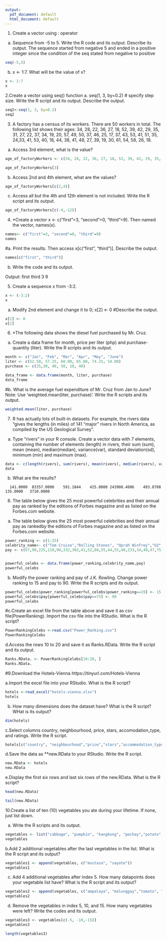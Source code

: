 ```yaml
---
output:
  pdf_document: default
  html_document: default
---
```

1. Create a vector using : operator

a. Sequence from -5 to 5. Write the R code and its output. Describe its output.
The sequence started from negative 5 and ended in a positive integer since the condition of the seq stated from negative to positive

```r
seq(-5,5)
```

b. x <- 1:7. What will be the value of x? 

```r
x <- 1:7
x
```
2.Create a vector using seq() function
a. seq(1, 3, by=0.2) # specify step size. Write the R script and its output. Describe the output.

```r
seq2<-seq(1, 3, by=0.2)
seq2
```

3. A factory has a census of its workers. There are 50 workers in total. The following list shows their ages: 34, 28, 22, 36, 27, 18, 52, 39, 42, 29, 35, 31, 27, 22, 37, 34, 19, 20, 57, 49, 50, 37, 46, 25, 17, 37, 43, 53, 41, 51, 35, 24,33, 41, 53, 40, 18, 44, 38, 41, 48, 27, 39, 19, 30, 61, 54, 58, 26, 18.

a. Access 3rd element, what is the value? 

```r
age_of_factoryWorkers <- c(34, 28, 22, 36, 27, 18, 52, 39, 42, 29, 35, 31, 27,22, 37, 34, 19, 20, 57, 49, 50, 37, 46, 25, 17, 37, 43, 53, 41, 51, 35,24,33, 41, 53, 40, 18, 44, 38, 41, 48, 27, 39, 19, 30, 61, 54, 58, 26, 18)

age_of_factoryWorkers[3]
```
b. Access 2nd and 4th element, what are the values?

```r
age_of_factoryWorkers[c(2,4)]
```
c. Access all but the 4th and 12th element is not included. Write the R script and its output.
```r
age_of_factoryWorkers[c(-4,-12)]
```
4. *Create a vector x <- c("first"=3, "second"=0, "third"=9). Then named the vector, names(x).
```r
names<- c("first"=3, "second"=0, "third"=9)
names
```

#a. Print the results. Then access x[c("first", "third")]. Describe the output.
```r
names[c("first", "third")]
```
b. Write the code and its output.

Output:
first third 
    3     9 

5. Create a sequence x from -3:2.
```r
x <- (-3:2)
x
```
a. Modify 2nd element and change it to 0; x[2] <- 0
#Describe the output.
```r
x[2] <- 0
x[2]
```

6. *The following data shows the diesel fuel purchased by Mr. Cruz.

a. Create a data frame for month, price per liter (php) and purchase-quantity (liter). Write the R scripts and its output.

```r
month <- c("Jan", "Feb", "Mar", "Apr", "May", "June")
liter <- c(52.50, 57.25, 60.00, 65.00, 74.25, 54.00)
purchase <- c(25,30, 40, 50, 10, 40)

data_frame <- data.frame(month, liter, purchase)
data_frame
```

#b. What is the average fuel expenditure of Mr. Cruz from Jan to June? Note: Use ‘weighted.mean(liter, purchase)‘. Write the R scripts and its output.

```r
weighted.mean(liter, purchase)
```

7. R has actually lots of built-in datasets. For example, the rivers data “gives the lengths (in miles) of 141 “major” rivers in North America, as compiled by the US Geological Survey”.

a. Type “rivers” in your R console. Create a vector data with 7 elements, containing the number of elements (length) in rivers, their sum (sum), mean (mean), median(median), variance(var), standard deviation(sd), minimum (min) and maximum (max).
```r
data <- c(length(rivers), sum(rivers), mean(rivers), median(rivers), var(rivers), sd(rivers), min(rivers), max(rivers))
data
```
b. What are the results?
```
  141.0000  83357.0000    591.1844    425.0000 243908.4086    493.8708    135.0000   3710.0000
```

8. The table below gives the 25 most powerful celebrities and their annual pay as ranked by the editions of Forbes magazine and as listed on the Forbes.com website.

a. The table below gives the 25 most powerful celebrities and their annual pay as rankedby the  editions of Forbes magazine and as listed on the Forbes.com website.

```r
power_ranking <- c(1:25)
celebrity_name<- c("Tom Cruise","Rolling Stones", "Oprah Winfrey","U2","Tiger Woods","Steven Spielberg","Howard Stern","50 Cent","Cast of the Sopranos","Dan Brown","Bruce Spirngsteen","Donald Trump","Muhammad Ali","Paul McCartney","George Lucas","Elton John","David Letterman","Phil Mickelson","J.K Rowling","Bradd Pitt","Peter Jackson","Dr. Phil McGraw","Jay Lenon","Celine Dion","Kobe Bryant")
pay <- c(67,90,225,110,90,332,302,41,52,88,55,44,55,40,233,34,40,47,75,25,39,45,32,40,31)


powerful_celebs <- data.frame(power_ranking,celebrity_name,pay)
powerful_celebs
```
b. Modify the power ranking and pay of J.K. Rowling. Change power ranking to 15 and pay to 90. Write the R scripts and its output.
```r
powerful_celebs$power_ranking[powerful_celebs$power_ranking==19] <- 15 
powerful_celebs$pay[powerful_celebs$pay==75] <- 90
powerful_celebs
```

#c.Create an excel file from the table above and save it as csv file(PowerRanking). Import the csv file into the RStudio. What is the R script?

```r
PowerRankingCelebs <-read.csv("Power_Ranking.csv")
PowerRankingCelebs
```

d.Access the rows 10 to 20 and save it as Ranks.RData. Write the R script and its output.
```r
Ranks.RData. <- PowerRankingCelebs[10:20, ]
Ranks.RData.
```
#9.Download the Hotels-Vienna https://tinyurl.com/Hotels-Vienna

a.Import the excel file into your RStudio. What is the R script?

```r
hotels <-read_excel("hotels-vienna.xlsx")
hotels
```

b. How many dimensions does the dataset have? What is the R script? WHat is its output?
```r
dim(hotels)
```

c.Select columns country, neighbourhood, price, stars, accomodation_type, and ratings. Write the R script.

```r
hotels[c("country", "neighbourhood","price","stars","accommodation_type","rating")]
```
d.Save the data as **new.RData to your RStudio. Write the R script.

```r
new.RData <- hotels
new.RData
```

e.Display the first six rows and last six rows of the new.RData. What is the R script?

```r
head(new.RData)
```
```r
tail(new.RData)
```
10.Create a list of ten (10) vegetables you ate during your lifetime. If none, just list down.

a. Write the R scripts and its output.

```r
vegetables <- list("cabbage", "pumpkin", "kangkong", "pechay","potato", "talong", "mushroom", "green beans", "Onion", "string beans")
vegetables
```
b.Add 2 additional vegetables after the last vegetables in the list. What is the R script and its output?

```r
vegetables1 <- append(vegetables, c("mustasa", "sayote"))
vegetables1
```

c. Add 4 additional vegetables after index 5. How many datapoints does your vegetable list have? What is the R script and its output?

```r
vegetables2 <- append(vegetables, c("ampalaya", "malunggay","tomato", "okra"), after=5)
vegetables2
```


d. Remove the vegetables in index 5, 10, and 15. How many vegetables were left? Write the codes and its output.

```r
vegetables3 <- vegetables[c(-5, -10,-15)]
vegetables3
```

```r
length(vegetables3)

```
